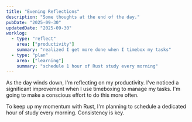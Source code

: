 ```yaml
---
title: "Evening Reflections"
description: "Some thoughts at the end of the day."
pubDate: "2025-09-30"
updatedDate: "2025-09-30"
worklog:
  - type: "reflect"
    area: ["productivity"]
    summary: "realized I get more done when I timebox my tasks"
  - type: "plan"
    area: ["learning"]
    summary: "schedule 1 hour of Rust study every morning"
---
```


As the day winds down, I'm reflecting on my productivity. I've noticed a significant improvement when I use timeboxing to manage my tasks. I'm going to make a conscious effort to do this more often.

To keep up my momentum with Rust, I'm planning to schedule a dedicated hour of study every morning. Consistency is key.
